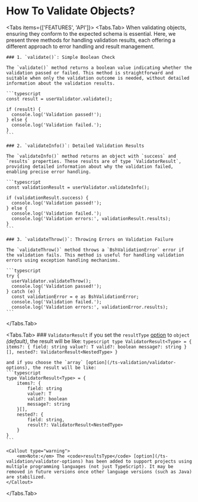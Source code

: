 
# How To Validate Objects?

<Tabs items={['FEATURES', 'API']}>
<Tabs.Tab>
    When validating objects, ensuring they conform to the expected schema is essential. Here, we present three methods for handling validation results, each offering a different approach to error handling and result management.

    ### 1. `validate()`: Simple Boolean Check

    The `validate()` method returns a boolean value indicating whether the validation passed or failed. This method is straightforward and suitable when only the validation outcome is needed, without detailed information about the validation results.

    ```typescript
    const result = userValidator.validate();

    if (result) {
      console.log('Validation passed!');
    } else {
      console.log('Validation failed.');
    }
    ```

    ### 2. `validateInfo()`: Detailed Validation Results

    The `validateInfo()` method returns an object with `success` and `results` properties. These results are of type `ValidatorResult`, providing detailed information about why the validation failed, enabling precise error handling.

    ```typescript
    const validationResult = userValidator.validateInfo();

    if (validationResult.success) {
      console.log('Validation passed!');
    } else {
      console.log('Validation failed.');
      console.log('Validation errors:', validationResult.results);
    }
    ```

    ### 3. `validateThrow()`: Throwing Errors on Validation Failure

    The `validateThrow()` method throws a `BshValidationError` error if the validation fails. This method is useful for handling validation errors using exception handling mechanisms.

    ```typescript
    try {
      userValidator.validateThrow();
      console.log('Validation passed!');
    } catch (e) {
      const validationError = e as BshValidationError;
      console.log('Validation failed.');
      console.log('Validation errors:', validationError.results);
    ```

</Tabs.Tab>

<Tabs.Tab>
    ### `ValidatorResult`
    if you set the `resultType` [option](/ts-validation/validator-options) to `object` <i>(default)</i>,  the result will be like:
    ```typescript
    type ValidatorResult<Type> = {
        items?: {
            field: string
            value?: T
            valid?: boolean
            message?: string
        }[],
        nested?: ValidatorResult<NestedType>
    }
    ```

    and if you choose the `array` [option](/ts-validation/validator-options), the result will be like:
    ```typescript
    type ValidatorResult<Type> = {
        items?: {
            field: string
            value?: T
            valid?: boolean
            message?: string
        }[],
        nested?: {
            field: string,
            result?: ValidatorResult<NestedType>
        }
    }
    ```

    <Callout type="warning">
        <em>Note:</em> The <code>resultsType</code> [option](/ts-validation/validator-options) has been added to support projects using multiple programming languages (not just TypeScript). It may be removed in future versions once other language versions (such as Java) are stabilized.
    </Callout>
</Tabs.Tab>

</Tabs>
